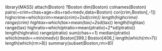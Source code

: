 library(MASS)
attach(Boston)
?Boston
dim(Boston)
colnames(Boston)
pairs(~crim+chas+age+dis+rad+medv,data=Boston)
cor(crim,Boston[,-1])
highcrime=which(crim>mean(crim)+2*sd(crim))
length(highcrime)
range(crim)
hightax=which(tax>mean(tax)+2*sd(tax))
length(hightax)
range(tax)
highratio=which(ptratio>mean(ptratio)+2*sd(ptratio))
length(highratio)
range(ptratio)
sum(chas==1)
median(ptratio)
which(medv==min(medv))
Boston[399,]
Boston[406,]
length(which(rm>7))
length(which(rm>8))
summary(subset(Boston,rm>8))


